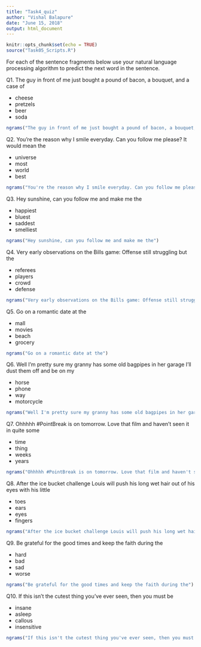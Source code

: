 ---
title: "Task4_quiz"
author: "Vishal Balapure"
date: "June 15, 2018"
output: html_document
---



```{r setup, include=FALSE}
knitr::opts_chunk$set(echo = TRUE)
source("Task05_Scripts.R")
```

For each of the sentence fragments below use your natural language processing algorithm to predict the next word in the sentence.

Q1. The guy in front of me just bought a pound of bacon, a bouquet, and a case of  

  * cheese
  * pretzels
  * beer
  * soda  
  
```{r}  
ngrams("The guy in front of me just bought a pound of bacon, a bouquet, and a case of")  
```

Q2. You're the reason why I smile everyday. Can you follow me please? It would mean the 

  * universe
  * most
  * world
  * best
  
```{r}  
ngrams("You're the reason why I smile everyday. Can you follow me please? It would mean the")  
```

Q3. Hey sunshine, can you follow me and make me the  

  * happiest
  * bluest
  * saddest
  * smelliest
  
```{r}  
ngrams("Hey sunshine, can you follow me and make me the")  
```

Q4. Very early observations on the Bills game: Offense still struggling but the  

  * referees
  * players
  * crowd
  * defense
  
```{r}  
ngrams("Very early observations on the Bills game: Offense still struggling but the") 
```

Q5. Go on a romantic date at the  

  * mall
  * movies
  * beach
  * grocery
  
```{r}  
ngrams("Go on a romantic date at the") 
```  

Q6. Well I'm pretty sure my granny has some old bagpipes in her garage I'll dust them off and be on my  

  * horse
  * phone
  * way
  * motorcycle

```{r}  
ngrams("Well I'm pretty sure my granny has some old bagpipes in her garage I'll dust them off and be on my") 
```  

Q7. Ohhhhh #PointBreak is on tomorrow. Love that film and haven't seen it in quite some

  * time
  * thing
  * weeks
  * years
  
```{r}  
ngrams("Ohhhhh #PointBreak is on tomorrow. Love that film and haven't seen it in quite some") 
```    
  
Q8. After the ice bucket challenge Louis will push his long wet hair out of his eyes with his little

  * toes
  * ears
  * eyes
  * fingers

```{r}  
ngrams("After the ice bucket challenge Louis will push his long wet hair out of his eyes with his little") 
```     

Q9. Be grateful for the good times and keep the faith during the

  * hard
  * bad
  * sad
  * worse
  
```{r}  
ngrams("Be grateful for the good times and keep the faith during the") 
```   

Q10. If this isn't the cutest thing you've ever seen, then you must be

  * insane
  * asleep
  * callous
  * insensitive

```{r}  
ngrams("If this isn't the cutest thing you've ever seen, then you must be") 
```   